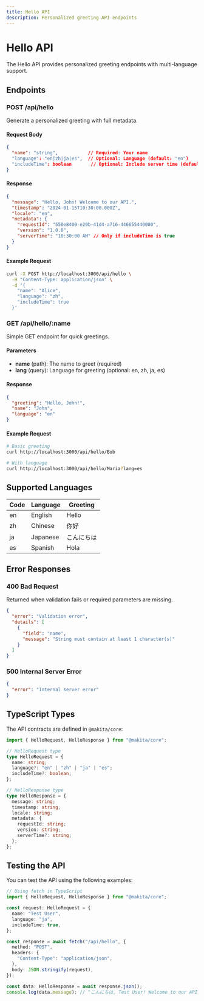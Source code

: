 ```yaml
---
title: Hello API
description: Personalized greeting API endpoints
---
```


# Hello API

The Hello API provides personalized greeting endpoints with multi-language support.

## Endpoints

### POST /api/hello

Generate a personalized greeting with full metadata.

#### Request Body

```json
{
  "name": "string",           // Required: Your name
  "language": "en|zh|ja|es",  // Optional: Language (default: "en")
  "includeTime": boolean       // Optional: Include server time (default: false)
}
```

#### Response

```json
{
  "message": "Hello, John! Welcome to our API.",
  "timestamp": "2024-01-15T10:30:00.000Z",
  "locale": "en",
  "metadata": {
    "requestId": "550e8400-e29b-41d4-a716-446655440000",
    "version": "1.0.0",
    "serverTime": "10:30:00 AM" // Only if includeTime is true
  }
}
```

#### Example Request

```bash
curl -X POST http://localhost:3000/api/hello \
  -H "Content-Type: application/json" \
  -d '{
    "name": "Alice",
    "language": "zh",
    "includeTime": true
  }'
```

### GET /api/hello/:name

Simple GET endpoint for quick greetings.

#### Parameters

- **name** (path): The name to greet (required)
- **lang** (query): Language for greeting (optional: en, zh, ja, es)

#### Response

```json
{
  "greeting": "Hello, John!",
  "name": "John",
  "language": "en"
}
```

#### Example Request

```bash
# Basic greeting
curl http://localhost:3000/api/hello/Bob

# With language
curl http://localhost:3000/api/hello/Maria?lang=es
```

## Supported Languages

| Code | Language | Greeting   |
| ---- | -------- | ---------- |
| en   | English  | Hello      |
| zh   | Chinese  | 你好       |
| ja   | Japanese | こんにちは |
| es   | Spanish  | Hola       |

## Error Responses

### 400 Bad Request

Returned when validation fails or required parameters are missing.

```json
{
  "error": "Validation error",
  "details": [
    {
      "field": "name",
      "message": "String must contain at least 1 character(s)"
    }
  ]
}
```

### 500 Internal Server Error

```json
{
  "error": "Internal server error"
}
```

## TypeScript Types

The API contracts are defined in `@makita/core`:

```typescript
import { HelloRequest, HelloResponse } from "@makita/core";

// HelloRequest type
type HelloRequest = {
  name: string;
  language?: "en" | "zh" | "ja" | "es";
  includeTime?: boolean;
};

// HelloResponse type
type HelloResponse = {
  message: string;
  timestamp: string;
  locale: string;
  metadata: {
    requestId: string;
    version: string;
    serverTime?: string;
  };
};
```

## Testing the API

You can test the API using the following examples:

```typescript
// Using fetch in TypeScript
import { HelloRequest, HelloResponse } from "@makita/core";

const request: HelloRequest = {
  name: "Test User",
  language: "ja",
  includeTime: true,
};

const response = await fetch("/api/hello", {
  method: "POST",
  headers: {
    "Content-Type": "application/json",
  },
  body: JSON.stringify(request),
});

const data: HelloResponse = await response.json();
console.log(data.message); // "こんにちは, Test User! Welcome to our API."
```
